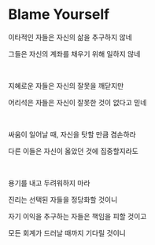 # Blame Yourself

이타적인 자들은 자신의 삶을 추구하지 않네

그들은 자신의 계좌를 채우기 위해 일하지 않네

<br />

지혜로운 자들은 자신의 잘못을 깨닫지만

어리석은 자들은 자신이 잘못한 것이 없다고 믿네

<br />

싸움이 일어날 때, 자신을 탓할 만큼 겸손하라

다른 이들은 자신이 옳았던 것에 집중할지라도

<br />

용기를 내고 두려워하지 마라

진리는 선택된 자들을 정당화할 것이니

자기 이익을 추구하는 자들은 책임을 피할 것이고

모든 회계가 드러날 때까지 기다릴 것이니